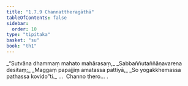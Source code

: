 ```yaml
---
title: "1.7.9 Channattheragāthā"
tableOfContents: false
sidebar:
  order: 10
type: "tipitaka"
basket: "su"
book: "th1"
---
```



<DynamicBreadcrumb />

<Division number="69" book="th1">

<Paragraph number="155" type="verses" book="th1">
_“Sutvāna dhammaṃ mahato mahārasaṃ,_  
_Sabbaññutaññāṇavarena desitaṃ;_  
_Maggaṃ papajjiṃ amatassa pattiyā,_  
_So yogakkhemassa pathassa kovido”ti._  


</Paragraph>
</Division>

<Paragraph number="156" type="center" book="th1">
…  Channo thero… .
</Paragraph>
